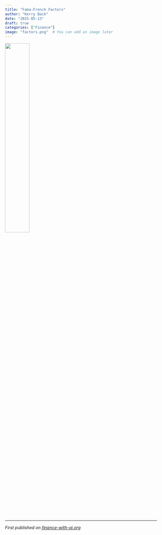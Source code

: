 ```yaml
---
title: "Fama-French Factors"
author: "Kerry Back"
date: "2025-05-13"
draft: true
categories: ["Finance"]
image: "factors.png"  # You can add an image later
---
```


![](factors.png){width=40% fig-align="center"}


---

*First published on [finance-with-ai.org](https://finance-with-ai.org)* 